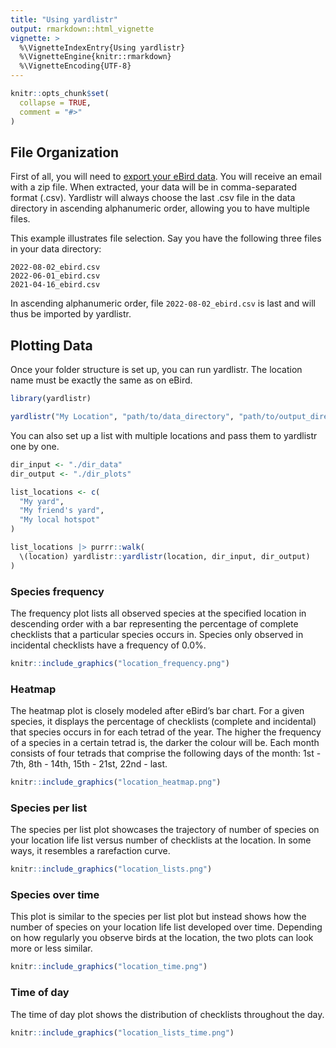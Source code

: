 ```yaml
---
title: "Using yardlistr"
output: rmarkdown::html_vignette
vignette: >
  %\VignetteIndexEntry{Using yardlistr}
  %\VignetteEngine{knitr::rmarkdown}
  %\VignetteEncoding{UTF-8}
---
```


```r
knitr::opts_chunk$set(
  collapse = TRUE,
  comment = "#>"
)
```

## File  Organization

First of all, you will need to [export your eBird data](https://ebird.org/downloadMyData).
You will receive an email with a zip file.
When extracted, your data will be in comma-separated format (.csv).
Yardlistr will always choose the last .csv file in the data directory in ascending alphanumeric order,
allowing you to have multiple files.

This example illustrates file selection.
Say you have the following three files in your data directory:

```
2022-08-02_ebird.csv
2022-06-01_ebird.csv
2021-04-16_ebird.csv
```
In ascending alphanumeric order, file ```2022-08-02_ebird.csv``` is last and will thus be imported by yardlistr.

## Plotting Data

Once your folder structure is set up, you can run yardlistr.
The location name must be exactly the same as on eBird.

```r
library(yardlistr)

yardlistr("My Location", "path/to/data_directory", "path/to/output_directory")
```

You can also set up a list with multiple locations and pass them to yardlistr one by one.

```r
dir_input <- "./dir_data"
dir_output <- "./dir_plots"

list_locations <- c(
  "My yard",
  "My friend's yard",
  "My local hotspot"
)

list_locations |> purrr::walk(
  \(location) yardlistr::yardlistr(location, dir_input, dir_output)
)
```

### Species frequency

The frequency plot lists all observed species at the specified location in descending order with a bar representing the percentage of complete checklists that a particular species occurs in.
Species only observed in incidental checklists have a frequency of 0.0%.

```r
knitr::include_graphics("location_frequency.png")
```

### Heatmap

The heatmap plot is closely modeled after eBird's bar chart.
For a given species, it displays the percentage of checklists (complete and incidental) that species occurs in for each tetrad of the year.
The higher the frequency of a species in a certain tetrad is, the darker the colour will be.
Each month consists of four tetrads that comprise the following days of the month: 1st - 7th, 8th - 14th, 15th - 21st, 22nd - last.

```r
knitr::include_graphics("location_heatmap.png")
```

### Species per list

The species per list plot showcases the trajectory of number of species on your location life list versus number of checklists at the location.
In some ways, it resembles a rarefaction curve.

```r
knitr::include_graphics("location_lists.png")
```

### Species over time

This plot is similar to the species per list plot but instead shows how the number of species on your location life list developed over time.
Depending on how regularly you observe birds at the location, the two plots can look more or less similar.

```r
knitr::include_graphics("location_time.png")
```

### Time of day

The time of day plot shows the distribution of checklists throughout the day.

```r
knitr::include_graphics("location_lists_time.png")
```
